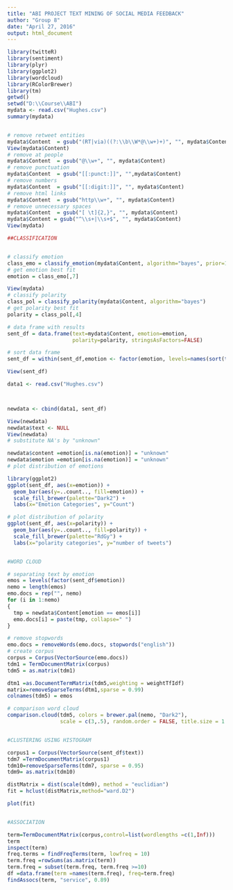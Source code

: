 ---
title: "ABI PROJECT TEXT MINING OF SOCIAL MEDIA FEEDBACK"
author: "Group 8"
date: "April 27, 2016"
output: html_document
---


```{r}

library(twitteR)
library(sentiment)
library(plyr)
library(ggplot2)
library(wordcloud)
library(RColorBrewer)
library(tm)
getwd()
setwd("D:\\Course\\ABI")
mydata <- read.csv("Hughes.csv")
summary(mydata)


# remove retweet entities
mydata$Content  = gsub("(RT|via)((?:\\b\\W*@\\w+)+)", "", mydata$Content)
View(mydata$Content)
# remove at people
mydata$Content  = gsub("@\\w+", "", mydata$Content)
# remove punctuation
mydata$Content  = gsub("[[:punct:]]", "",mydata$Content)
# remove numbers
mydata$Content  = gsub("[[:digit:]]", "", mydata$Content)
# remove html links
mydata$Content  = gsub("http\\w+", "", mydata$Content)
# remove unnecessary spaces
mydata$Content  = gsub("[ \t]{2,}", "", mydata$Content)
mydata$Content = gsub("^\\s+|\\s+$", "", mydata$Content)
View(mydata)

##CLASSIFICATION


# classify emotion
class_emo = classify_emotion(mydata$Content, algorithm="bayes", prior=1.0)
# get emotion best fit
emotion = class_emo[,7]

View(mydata)
# classify polarity
class_pol = classify_polarity(mydata$Content, algorithm="bayes")
# get polarity best fit
polarity = class_pol[,4]

# data frame with results
sent_df = data.frame(text=mydata$Content, emotion=emotion,
                     polarity=polarity, stringsAsFactors=FALSE)

# sort data frame
sent_df = within(sent_df,emotion <- factor(emotion, levels=names(sort(table(emotion), decreasing=TRUE))))

View(sent_df)

data1 <- read.csv("Hughes.csv")



newdata <- cbind(data1, sent_df)

View(newdata)
newdata$text <- NULL
View(newdata)
# substitute NA's by "unknown"

newdata$content =emotion[is.na(emotion)] = "unknown"
newdata$emotion =emotion[is.na(emotion)] = "unknown"
# plot distribution of emotions

library(ggplot2)
ggplot(sent_df, aes(x=emotion)) +
  geom_bar(aes(y=..count.., fill=emotion)) +
  scale_fill_brewer(palette="Dark2") +
  labs(x="Emotion Categories", y="Count")

# plot distribution of polarity
ggplot(sent_df, aes(x=polarity)) +
  geom_bar(aes(y=..count.., fill=polarity)) +
  scale_fill_brewer(palette="RdGy") +
  labs(x="polarity categories", y="number of tweets") 


#WORD CLOUD

# separating text by emotion
emos = levels(factor(sent_df$emotion))
nemo = length(emos)
emo.docs = rep("", nemo)
for (i in 1:nemo)
{
  tmp = newdata$Content[emotion == emos[i]]
  emo.docs[i] = paste(tmp, collapse=" ")
}

# remove stopwords
emo.docs = removeWords(emo.docs, stopwords("english"))
# create corpus
corpus = Corpus(VectorSource(emo.docs))
tdm1 = TermDocumentMatrix(corpus)
tdm5 = as.matrix(tdm1)

dtm1 =as.DocumentTermMatrix(tdm5,weighting = weightTfIdf)
matrix=removeSparseTerms(dtm1,sparse = 0.99)
colnames(tdm5) = emos

# comparison word cloud
comparison.cloud(tdm5, colors = brewer.pal(nemo, "Dark2"),
                 scale = c(3,.5), random.order = FALSE, title.size = 1.5)


#CLUSTERING USING HISTOGRAM

corpus1 = Corpus(VectorSource(sent_df$text))
tdm7 =TermDocumentMatrix(corpus1)
tdm10=removeSparseTerms(tdm7, sparse = 0.95)
tdm9= as.matrix(tdm10)

distMatrix = dist(scale(tdm9), method = "euclidian")
fit = hclust(distMatrix,method="ward.D2")

plot(fit)


#ASSOCIATION

term=TermDocumentMatrix(corpus,control=list(wordlengths =c(1,Inf)))
term
inspect(term)
freq.terms = findFreqTerms(term, lowfreq = 10)
term.freq =rowSums(as.matrix(term))
term.freq = subset(term.freq, term.freq >=10)
df =data.frame(term =names(term.freq), freq=term.freq)
findAssocs(term, "service", 0.89)



```

